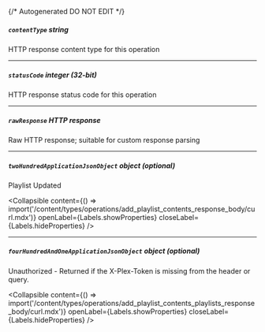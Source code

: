 {/* Autogenerated DO NOT EDIT  */}

##### `contentType` _string_
HTTP response content type for this operation

---
##### `statusCode` _integer (32-bit)_
HTTP response status code for this operation

---
##### `rawResponse` _HTTP response_
Raw HTTP response; suitable for custom response parsing

---
##### `twoHundredApplicationJsonObject` _object (optional)_
Playlist Updated

<Collapsible content={() => import('/content/types/operations/add_playlist_contents_response_body/curl.mdx')} openLabel={Labels.showProperties} closeLabel={Labels.hideProperties} />


---
##### `fourHundredAndOneApplicationJsonObject` _object (optional)_
Unauthorized \- Returned if the X\-Plex\-Token is missing from the header or query.

<Collapsible content={() => import('/content/types/operations/add_playlist_contents_playlists_response_body/curl.mdx')} openLabel={Labels.showProperties} closeLabel={Labels.hideProperties} />



